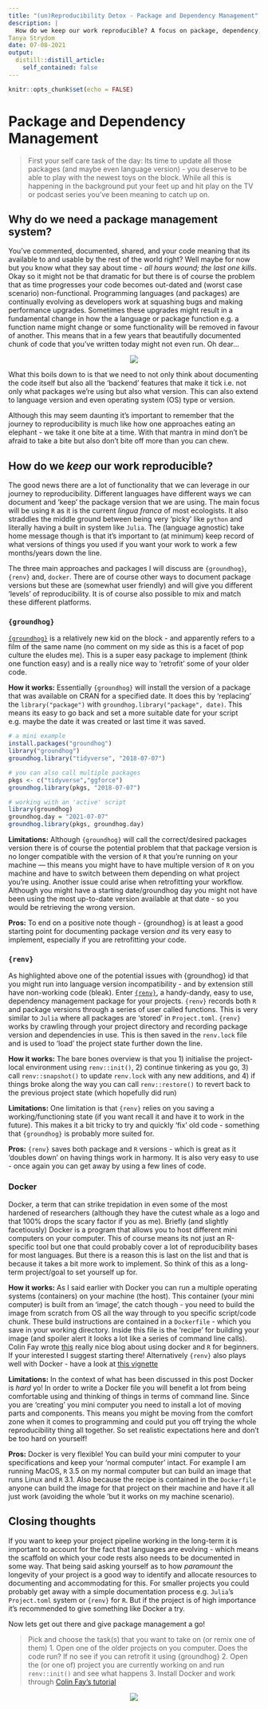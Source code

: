 ```yaml
---
title: "(un)Reproducibility Detox - Package and Dependency Management"
description: |
  How do we keep our work reproducible? A focus on package, dependency, and language 'version control'.
Tanya Strydom
date: 07-08-2021
output:
  distill::distill_article:
    self_contained: false
---
```


```r
knitr::opts_chunk$set(echo = FALSE)
```

# Package and Dependency Management

> First your self care task of the day: Its time to update all those packages (and 
> maybe even language version) - you deserve to be able to play with the newest 
> toys on the block. While all this is happening in the background put 
> your feet up and hit play on the TV or podcast series you've been meaning to 
> catch up on.

## Why do we need a package management system?

You've commented, documented, shared, and your code meaning that its available 
to and usable by the rest of the world right? Well maybe for now but you know 
what they say about time - *all hours wound; the last one kills*. Okay so it 
might not be that dramatic for but there is of course the problem that as time 
progresses your code becomes out-dated and (worst case scenario) non-functional. 
Programming languages (and packages) are continually evolving as developers 
work at squashing bugs and making performance upgrades. Sometimes these upgrades 
might result in a fundamental change in how the a language or package function 
e.g. a function name might change or some functionality will be removed in favour 
of another. This means that in a few years that beautifully documented chunk of 
code that you've written today might not even run. Oh dear...

<center>

![](https://media.giphy.com/media/75nS8yYzKBGQXSHYG3/giphy.gif)

</center>

What this boils down to is that we need to not only think about documenting the 
code itself but also all the 'backend' features that make it tick i.e. not only 
what packages we're using but also what version. This can also extend to language 
version and even operating system (OS) type or version. 

Although this may seem daunting it's important to remember that the journey to 
reproducibility is much like how one approaches eating an elephant - we take 
it one bit~~e~~ at a time. With that mantra in mind don't be afraid to take a 
bite but also don't bite off more than you can chew.

## How do we _keep_ our work reproducible?

The good news there are a lot of functionality that we can leverage in our journey 
to reproducibility. Different languages have different ways we can document and 
'keep' the package version that we are using. The main focus will be using `R` as 
it is the current *lingua franca* of most ecologists. It also straddles the middle 
ground between being very 'picky' like `python` and literally having a built in 
system like `Julia`. The (language agnostic) take home message though is that it's 
important to (at minimum) keep record of what versions of things you used if you 
want your work to work a few months/years down the line.

The three main approaches and packages I will discuss are `{groundhog}`, `{renv}` 
and, `docker`. There are of course other ways to document package versions but 
these are (somewhat user friendly) and will give you different 'levels' of 
reproducibility. It is of course also possible to mix and match these different 
platforms.

### `{groundhog}`

[`{groundhog}`](http://groundhogr.com/using/) is a relatively new kid on the block - 
and apparently refers to a film of the same name (no comment on my side as this 
is a facet of pop culture the eludes me). This is a super easy package to implement 
(think one function easy) and is a really nice way to 'retrofit' some of your 
older code.

**How it works:** Essentially `{groundhog}` will install the version of a package 
that was available on CRAN for a specified date. It does this by 'replacing' the 
`library("package")` with `groundhog.library("package", date)`. This means its 
easy to go back and set a more suitable date for your script e.g. maybe the 
date it was created or last time it was saved.

```r
# a mini example
install.packages("groundhog")
library("groundhog")
groundhog.library("tidyverse", "2018-07-07")

# you can also call multiple packages
pkgs <- c("tidyverse","ggforce")
groundhog.library(pkgs, "2018-07-07")

# working with an 'active' script
library(groundhog)
groundhog.day = "2021-07-07"
groundhog.library(pkgs, groundhog.day)

```
**Limitations:** Although `{groundhog}` will call the correct/desired packages 
version there is of course the potential problem that that package version is 
no longer compatible with the version of `R` that you're running on your 
machine --- this means you might have to have multiple version of `R` on you 
machine and have to switch between them depending on what project you're using.
Another issue could arise when retrofitting your workflow. Although you might have a
starting date/groundhog day you might not have been using the most up-to-date version
available at that date - so you would be retrieving the wrong version.

**Pros:** To end on a positive note though - {groundhog} is at least a good 
starting point for documenting package version _and_ its very easy to implement, 
especially if you are retrofitting your code.

### `{renv}`

As highlighted above one of the potential issues with {groundhog} id that you 
might run into language version incompatibility - and by extension still have 
non-working code (bleak). Enter [`{renv}`](https://rstudio.github.io/renv/articles/renv.html), 
a handy-dandy, easy to use, dependency management package for your projects. 
`{renv}` records both `R` and package versions through a series of user called 
functions. This is very similar to `Julia` where all packages are 'stored' 
in `Project.toml`. `{renv}` works by crawling through your project 
directory and recording package version and dependencies in use. This is then 
saved in the `renv.lock` file and is used to 'load' the project state further 
down the line.

**How it works:** The bare bones overview is that you 1) initialise the 
project-local environment using `renv::init()`, 2) continue tinkering as you 
go, 3) call `renv::snapshot()` to update `renv.lock` with any new additions, and
4) if things broke along the way you can call `renv::restore()` to revert back 
to the previous project state (which hopefully did run)

**Limitations:** One limitation is that `{renv}` relies on you saving a 
working/functioning state (if you want recall it and have it to work in 
the future). This makes it a bit tricky to try and quickly 'fix' old code - 
something that `{groundhog}` is probably more suited for.

**Pros:** `{renv}` saves both package and `R` versions - which is great as it 
'doubles down' on having things work in harmony. It is also very easy to use - 
once again you can get away by using a few lines of code. 

### Docker

Docker, a term that can strike trepidation in even some of the most hardened 
of researchers (although they have the cutest whale as a logo and that 100% 
drops the scary factor if you as me). Briefly (and slightly facetiously) Docker 
is  a program that allows you to host different mini computers on your computer.
This of course means its not just an R-specific tool but one that could probably 
cover a lot of reproducibility bases for most languages. But there is a reason 
this is last on the list and that is because it takes a bit more work to implement. 
So think of this as a long-term project/goal to set yourself up for.

**How it works:** As I said earlier with Docker you can run a multiple operating 
systems (containers) on your machine (the host). This container (your mini 
computer) is built from an 'image', the catch though - you need to build the 
image from scratch from OS all the way through to you specific script/code 
chunk. These build instructions are contained in a `Dockerfile` - which you 
save in your working directory. Inside this file is the 'recipe' for building 
your image (and spoiler alert it looks a lot like a series of command line 
calls). Colin Fay wrote [this](https://colinfay.me/docker-r-reproducibility/) 
really nice blog about using docker and `R` for beginners. If your interested I 
suggest starting there! Alternatively `{renv}` also plays well with Docker - 
have a look at [this vignette](https://rstudio.github.io/renv/articles/docker.html)

**Limitations:** In the context of what has been discussed in this post Docker is 
_hard_ yo! In order to write a Docker file you will benefit a lot from being 
comfortable using and thinking of things in terms of command line. Since you are 
'creating' you mini computer you need to install a lot of moving parts and 
components. This means you might be moving from the comfort zone when it comes 
to programming and could put you off trying the whole reproducibility thing all 
together. So set realistic expectations here and don't be too hard on yourself!

**Pros:** Docker is very flexible! You can build your mini computer to your 
specifications and keep your 'normal computer' intact. For example I am 
running MacOS, `R` 3.5 on my normal computer but can build an image that 
runs Linux and `R` 3.1. Also because the recipe is contained in the `Dockerfile` 
anyone can build the image for that project on their machine and have 
it all just work (avoiding the whole 'but it works on my machine scenario).

## Closing thoughts

If you want to keep your project pipeline working in the long-term it is 
important to account for the fact that languages are evolving - which 
means the scaffold on which your code rests also needs to be documented in 
some way. That being said asking yourself as to how _paramount_ the longevity 
of your project is a good way to identify and allocate resources to documenting 
and accommodating for this. For smaller projects you could probably get 
away with a simple documentation process e.g. `Julia`'s `Project.toml` system or 
`{renv}` for `R`. But if the project is of high importance it's recommended to 
give something like Docker a try. 

Now lets get out there and give package management a go!

> Pick and choose the task(s) that you want to take on (or remix one of them)
>  1. Open one of the older projects on you computer. Does the code run? If no see if you can retrofit it using {groundhog}
>  2. Open the (or one of) project you are currently working on and run `renv::init()` and see what happens
>  3. Install Docker and work through [Colin Fay's tutorial](https://colinfay.me/docker-r-reproducibility/)

<center>

![](https://media.giphy.com/media/aBv5IC7zFOFjVVVs7I/giphy.gif)

</center>

